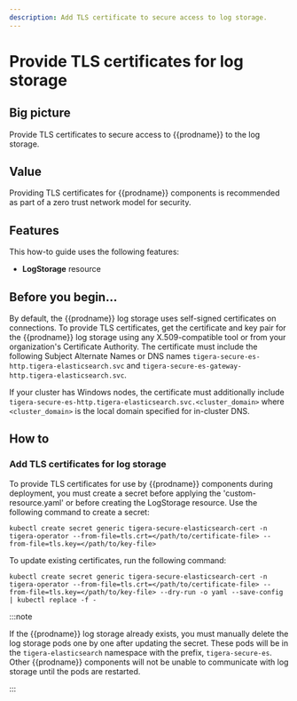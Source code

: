 ```yaml
---
description: Add TLS certificate to secure access to log storage.
---
```


# Provide TLS certificates for log storage

## Big picture

Provide TLS certificates to secure access to {{prodname}} to the log storage.

## Value

Providing TLS certificates for {{prodname}} components is recommended as part of a zero trust network model for security.

## Features

This how-to guide uses the following features:

- **LogStorage** resource

## Before you begin...

By default, the {{prodname}} log storage uses self-signed certificates on connections. To provide TLS certificates,
get the certificate and key pair for the {{prodname}} log storage using any X.509-compatible tool or from your organization's
Certificate Authority. The certificate must include the following Subject Alternate Names or DNS names `tigera-secure-es-http.tigera-elasticsearch.svc` and `tigera-secure-es-gateway-http.tigera-elasticsearch.svc`.

If your cluster has Windows nodes, the certificate must additionally include `tigera-secure-es-http.tigera-elasticsearch.svc.<cluster_domain>` where `<cluster_domain>` is the local domain specified for in-cluster DNS.

## How to

### Add TLS certificates for log storage

To provide TLS certificates for use by {{prodname}} components during deployment, you must create a secret before applying the 'custom-resource.yaml' or before creating the LogStorage resource. Use the following command to create a secret:

```batch
kubectl create secret generic tigera-secure-elasticsearch-cert -n tigera-operator --from-file=tls.crt=</path/to/certificate-file> --from-file=tls.key=</path/to/key-file>
```

To update existing certificates, run the following command:

```batch
kubectl create secret generic tigera-secure-elasticsearch-cert -n tigera-operator --from-file=tls.crt=</path/to/certificate-file> --from-file=tls.key=</path/to/key-file> --dry-run -o yaml --save-config | kubectl replace -f -
```

:::note

If the {{prodname}} log storage already exists, you must manually delete the log storage pods one by one
after updating the secret. These pods will be in the `tigera-elasticsearch` namespace with the prefix, `tigera-secure-es`.
Other {{prodname}} components will not be unable to communicate with log storage until the pods are restarted.

:::
